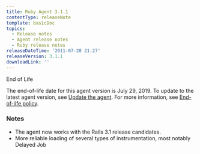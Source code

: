 ```yaml
---
title: Ruby Agent 3.1.1
contentType: releaseNote
template: basicDoc
topics:
  - Release notes
  - Agent release notes
  - Ruby release notes
releaseDateTime: '2011-07-28 21:27'
releaseVersion: 3.1.1
downloadLink: ''
---
```


End of Life

The end-of-life date for this agent version is July 29, 2019. To update to the latest agent version, see [Update the agent](/docs/agents/manage-apm-agents/installation/update-new-relic-agent). For more information, see [End-of-life policy](/docs/agents/manage-apm-agents/maintenance/new-relic-agent-plugin-end-life-policy).

### Notes

*   The agent now works with the Rails 3.1 release candidates.
*   More reliable loading of several types of instrumentation, most notably Delayed Job